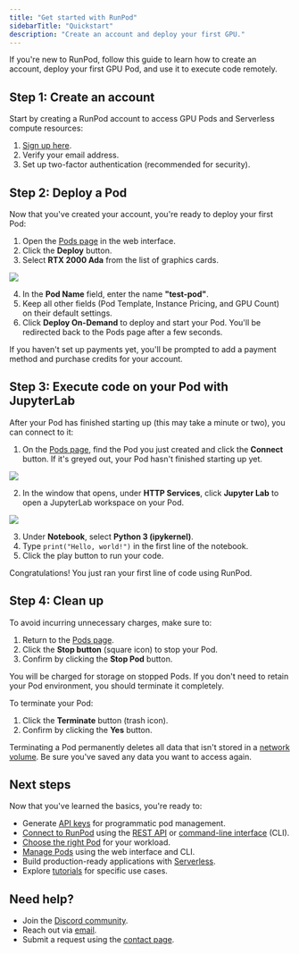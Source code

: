 ```yaml
---
title: "Get started with RunPod"
sidebarTitle: "Quickstart"
description: "Create an account and deploy your first GPU."
---
```


If you're new to RunPod, follow this guide to learn how to create an account, deploy your first GPU Pod, and use it to execute code remotely.

## Step 1: Create an account

Start by creating a RunPod account to access GPU Pods and Serverless compute resources:

1. [Sign up here](https://www.runpod.io/console/signup).
2. Verify your email address.
3. Set up two-factor authentication (recommended for security).

## Step 2: Deploy a Pod

Now that you've created your account, you're ready to deploy your first Pod:

1. Open the [Pods page](https://www.runpod.io/console/pods) in the web interface.
2. Click the **Deploy** button.
3. Select **RTX 2000 Ada** from the list of graphics cards.

<Frame>
  <img src="/images/3b67b490-quickstart-select-gpu.png" />
</Frame>

4. In the **Pod Name** field, enter the name **"test-pod"**.
5. Keep all other fields (Pod Template, Instance Pricing, and GPU Count) on their default settings.
6. Click **Deploy On-Demand** to deploy and start your Pod. You'll be redirected back to the Pods page after a few seconds.

<Info>

If you haven't set up payments yet, you'll be prompted to add a payment method and purchase credits for your account.

</Info>

## Step 3: Execute code on your Pod with JupyterLab

After your Pod has finished starting up (this may take a minute or two), you can connect to it:

1. On the [Pods page](https://www.runpod.io/console/pods), find the Pod you just created and click the **Connect** button. If it's greyed out, your Pod hasn't finished starting up yet.

<Frame>
  <img src="/images/192c2a1a-quickstart-connect-button.png" />
</Frame>

2. In the window that opens, under **HTTP Services**, click **Jupyter Lab** to open a JupyterLab workspace on your Pod.

<Frame>
  <img src="/images/3060bf2f-quickstart-jupyter-lab.png" />
</Frame>

3. Under **Notebook**, select **Python 3 (ipykernel)**.
4. Type `print("Hello, world!")` in the first line of the notebook.
5. Click the play button to run your code.

Congratulations! You just ran your first line of code using RunPod.

## Step 4: Clean up

To avoid incurring unnecessary charges, make sure to:

1. Return to the [Pods page](https://www.runpod.io/console/pods).
2. Click the **Stop button** (square icon) to stop your Pod.
3. Confirm by clicking the **Stop Pod** button.

<Warning>

You will be charged for storage on stopped Pods. If you don't need to retain your Pod environment, you should terminate it completely.

</Warning>

To terminate your Pod:

1. Click the **Terminate** button (trash icon).
2. Confirm by clicking the **Yes** button.

<Warning>

Terminating a Pod permanently deletes all data that isn't stored in a [network volume](/pods/storage/create-network-volumes). Be sure you've saved any data you want to access again.

</Warning>

## Next steps

Now that you've learned the basics, you're ready to:

* Generate [API keys](/get-started/api-keys) for programmatic pod management.
* [Connect to RunPod](/get-started/connect-to-runpod) using the [REST API](https://rest.runpod.io/v1/docs) or [command-line interface](/runpodctl/overview) (CLI).
* [Choose the right Pod](/pods/choose-a-pod) for your workload.
* [Manage Pods](/pods/manage-pods) using the web interface and CLI.
* Build production-ready applications with [Serverless](/serverless/overview).
* Explore [tutorials](/tutorials/introduction/overview) for specific use cases.

## Need help?

* Join the [Discord community](https://discord.gg/cUpRmau42V).
* Reach out via [email](mailto:help@runpod.io).
* Submit a request using the [contact page](https://contact.runpod.io/hc/requests/new).
